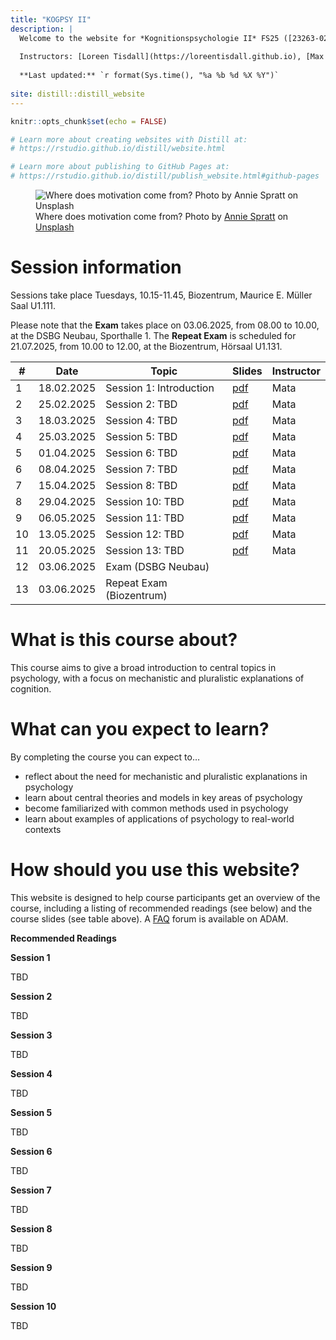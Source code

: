 ```yaml
---
title: "KOGPSY II"
description: |
  Welcome to the website for *Kognitionspsychologie II* FS25 ([23263-02](https://vorlesungsverzeichnis.unibas.ch/de/vorlesungsverzeichnis?id=288841))
  
  Instructors: [Loreen Tisdall](https://loreentisdall.github.io), [Max Theisen](https://psychologie.unibas.ch/de/personen/maximilian-theisen/), [Rui Mata](https://psychologie.unibas.ch/de/personen/rui-mata/about-me/), University of Basel
  
  **Last updated:** `r format(Sys.time(), "%a %b %d %X %Y")`
  
site: distill::distill_website
---
```


```r
knitr::opts_chunk$set(echo = FALSE)

# Learn more about creating websites with Distill at:
# https://rstudio.github.io/distill/website.html

# Learn more about publishing to GitHub Pages at:
# https://rstudio.github.io/distill/publish_website.html#github-pages

```

![Where does motivation come from? <span>Photo by <a href="https://unsplash.com/@anniespratt?utm_content=creditCopyText&utm_medium=referral&utm_source=unsplash">Annie Spratt</a> on <a href="https://unsplash.com/photos/a-piece-of-paper-with-a-message-written-on-it-0Qo_Nn5wLOc?utm_content=creditCopyText&utm_medium=referral&utm_source=unsplash">Unsplash</a></span>](photos/annie-spratt-0Qo_Nn5wLOc-unsplash.jpg)

# Session information

Sessions take place Tuesdays, 10.15-11.45, Biozentrum, Maurice E. Müller Saal U1.111. 

Please note that the **Exam** takes place on 03.06.2025, from	08.00 to 10.00, at the DSBG Neubau, Sporthalle 1. The **Repeat Exam** is scheduled for 21.07.2025, from	10.00 to 12.00, at the Biozentrum, Hörsaal U1.131. 

::: l-body
| # | Date     | Topic                         | Slides | Instructor |
|---| ---------|-------------------------------|--------| ------- |
| 1 | 18.02.2025 | Session 1: Introduction | [pdf](index.html) | Mata |
| 2 | 25.02.2025 | Session 2: TBD | [pdf](index.html) | Mata |
| 3 | 18.03.2025 | Session 4: TBD | [pdf](index.html) | Mata |
| 4 | 25.03.2025 | Session 5: TBD | [pdf](index.html) | Mata |
| 5 | 01.04.2025 | Session 6: TBD | [pdf](index.html) | Mata |
| 6 | 08.04.2025 | Session 7: TBD | [pdf](index.html) | Mata |
| 7 | 15.04.2025 | Session 8: TBD | [pdf](index.html) | Mata |
| 8 | 29.04.2025 | Session 10: TBD | [pdf](index.html)  | Mata |
| 9 | 06.05.2025 | Session 11: TBD | [pdf](index.html) | Mata |
| 10 | 13.05.2025 | Session 12: TBD | [pdf](index.html)  | Mata |
|11 | 20.05.2025 | Session 13: TBD | [pdf](index.html) | Mata |
|12 | 03.06.2025 | Exam (DSBG Neubau) |  |  |
|13 | 03.06.2025 | Repeat Exam (Biozentrum)|  |  |
:::

# What is this course about?

This course aims to give a broad introduction to central topics in psychology, with a focus on mechanistic and pluralistic explanations of cognition. 

# What can you expect to learn?

By completing the course you can expect to...

- reflect about the need for mechanistic and pluralistic explanations in psychology
- learn about central theories and models in key areas of psychology
- become familiarized with common methods used in psychology
- learn about examples of applications of psychology to real-world contexts

# How should you use this website?

This website is designed to help course participants get an overview of the course, including a listing of recommended readings (see below) and the course slides (see table above). A [FAQ](https://adam.unibas.ch/goto_adam_crs_1847406.html) forum is available on ADAM. 

**Recommended Readings**

**Session 1**

TBD

**Session 2**

TBD

**Session 3**

TBD

**Session 4**

TBD

**Session 5**

TBD

**Session 6**

TBD

**Session 7**

TBD

**Session 8**

TBD

**Session 9**

TBD

**Session 10**

TBD